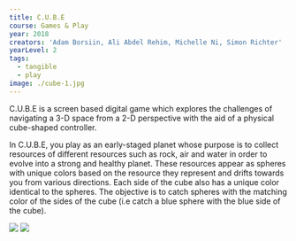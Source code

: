---
title: C.U.B.E
course: Games & Play
year: 2018
creators: 'Adam Borsiin, Ali Abdel Rehim, Michelle Ni, Simon Richter'
yearLevel: 2
tags:
  - tangible
  - play
image: ./cube-1.jpg
---

C.U.B.E is a screen based digital game which explores the challenges of navigating a 3-D space from a 2-D perspective with the aid of a physical cube-shaped controller.

In C.U.B.E, you play as an early-staged planet whose purpose is to collect resources of different resources such as rock, air and water in order to evolve into a strong and healthy planet. These resources appear as spheres with unique colors based on the resource they represent and drifts towards you from various directions. Each side of the cube also has a unique color identical to the spheres. The objective is to catch spheres with the matching color of the sides of the cube (i.e catch a blue sphere with the blue side of the cube).

<MauVideo id="0_35e89rsj" />

<ImageSet>

![](./cube-1.jpg)
![](./cube-2.jpg)

</ImageSet>